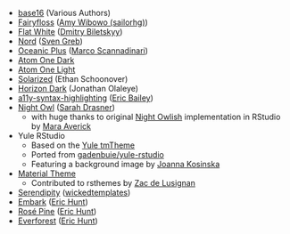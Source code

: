 - [base16] (Various Authors)
- [Fairyfloss] ([Amy Wibowo (sailorhg)](https://github.com/sailorhg))
- [Flat White][flat-white] ([Dmitry Biletskyy](https://github.com/biletskyy))
- [Nord] ([Sven Greb](https://www.svengreb.de/))
- [Oceanic Plus][oceanic-plus] ([Marco Scannadinari](https://github.com/marcoms))
- [Atom One Dark][one-dark]
- [Atom One Light][one-light]
- [Solarized] (Ethan Schoonover)
- [Horizon Dark][horizon] (Jonathan Olaleye)
- [a11y-syntax-highlighting][a11y-syntax] ([Eric Bailey](https://ericwbailey.design/))
- [Night Owl][night-owl] ([Sarah Drasner](https://sarah.dev/))
  - with huge thanks to original [Night Owlish][night-owlish]
    implementation in RStudio by [Mara Averick](https://maraaverick.rbind.io/)
- Yule RStudio
  - Based on the [Yule tmTheme](https://tmtheme-editor.herokuapp.com/#!/editor/theme/Yule)
  - Ported from [gadenbuie/yule-rstudio](https://github.com/gadenbuie/yule-rstudio)
  - Featuring a background image by [Joanna Kosinska](https://unsplash.com/@joannakosinska)
- [Material Theme][material]
  - Contributed to rsthemes by [Zac de Lusignan](https://www.zacdelusignan.com/)
- [Serendipity][serendipity] ([wickedtemplates](https://www.wickedtemplates.com/))
- [Embark](https://github.com/eric-hunt/https://github.com/eric-hunt/embark.rstheme) ([Eric Hunt](https://github.com/eric-hunt))
- [Rosé Pine](https://github.com/eric-hunt/rosepine.rstheme.rstheme) ([Eric Hunt](https://github.com/eric-hunt))
- [Everforest](https://github.com/eric-hunt/everforest.rstheme) ([Eric Hunt](https://github.com/eric-hunt))

[base16]: https://github.com/chriskempson/base16
[fairyfloss]: https://github.com/sailorhg/fairyfloss
[flat-white]: https://github.com/biletskyy/flatwhite-syntax
[nord]: https://github.com/arcticicestudio/nord
[oceanic-plus]: https://github.com/marcoms/oceanic-plus
[one-light]: https://github.com/atom/atom/tree/master/packages/one-light-syntax
[one-dark]: https://github.com/atom/atom/tree/master/packages/one-dark-syntax
[solarized]: https://ethanschoonover.com/solarized
[horizon]: https://horizontheme.netlify.app/
[a11y-syntax]: https://github.com/ericwbailey/a11y-syntax-highlighting
[night-owl]: https://github.com/sdras/night-owl-vscode-theme
[night-owlish]: https://github.com/batpigandme/night-owlish
[material]: https://material-theme.site/
[serendipity]: https://wvsc.dev/
[embark]: https://embark-theme.github.io/
[rose-pine]: https://rosepinetheme.com/
[everforest]: https://github.com/sainnhe/everforest
